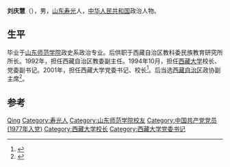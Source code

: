 '''刘庆慧'''（{{bd|1951年|2月||}}），男，[[山东省|山东]][[寿光市|寿光]]人，[[中华人民共和国|中华人民共和国]]政治人物。

== 生平 ==
毕业于[[山东师范学院|山东师范学院]]政史系政治专业。后供职于西藏自治区教科委民族教育研究所所长。1992年，担任西藏自治区教委副主任。1994年10月，担任[[西藏大学|西藏大学]]校长、党委副书记。2001年，担任西藏大学党委书记、校长<ref>{{cite news|title=西藏自治区人民政府关于调整自治区政府序列临时机构组成人员的通知|url=http://www.xizang.gov.cn/zfwj/60796.jhtml|accessdate=2015-03-21|newspaper=西藏自治区人民政府|deadurl=yes|archiveurl=https://web.archive.org/web/20150402141707/http://www.xizang.gov.cn/zfwj/60796.jhtml|archivedate=2015-04-02}}</ref>。后当选[[西藏自治区|西藏自治区]]政协副主席<ref>{{cite news|title=自治区政协副主席刘庆慧深入曲松县调研|url=http://sn.xzsnw.com/snkx/37776.html|accessdate=2015-03-21|newspaper=山南网|archive-url=https://web.archive.org/web/20150402103835/http://sn.xzsnw.com/snkx/37776.html|archive-date=2015-04-02|dead-url=yes}}</ref>。

== 参考 ==
{{reflist}}

{{中国政治人物小作品}}
{{1995届中央党校一年制中青年干部培训班}}

{{Authority control}}
{{DEFAULTSORT:Liu刘}}
[[Category:刘姓|Qing]]
[[Category:寿光人|Category:寿光人]]
[[Category:山东师范学院校友|Category:山东师范学院校友]]
[[Category:中国共产党党员_(1977年入党)|Category:中国共产党党员 (1977年入党)]]
[[Category:西藏大学校长|Category:西藏大学校长]]
[[Category:西藏大学党委书记|Category:西藏大学党委书记]]